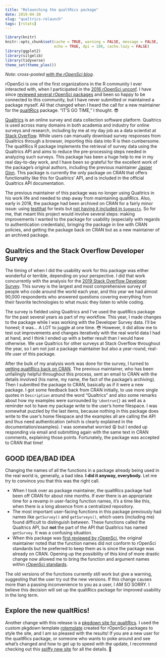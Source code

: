 ```yaml
---
title: "Relaunching the qualtRics package"
date: 2019-04-30
slug: "qualtrics-relaunch"
tags: [rstats]
---
```


```r
library(knitr)
knitr::opts_chunk$set(cache = TRUE, warning = FALSE, message = FALSE, 
                      echo = TRUE, dpi = 180, cache.lazy = FALSE)
library(ggplot2)
library(silgelib)
library(tidyverse)
theme_set(theme_plex())
```


*Note: cross-posted [with the rOpenSci blog](https://ropensci.org/blog/2019/04/30/qualtrics-relaunch/).*

rOpenSci is one of the first organizations in the R community I ever interacted with, when I participated in the [2016 rOpenSci unconf](https://juliasilge.com/blog/i-went-to-ropensci/). I have since [reviewed several rOpenSci packages](https://ropensci.org/software-review/) and been so happy to be connected to this community, but I have never submitted or maintained a package myself. All that changed when I heard the call for a new maintainer for the [qualtRics](https://github.com/ropensci/qualtRics) package. "IT'S GO TIME," I thought. 😎

[Qualtrics](https://www.qualtrics.com/) is an online survey and data collection software platform. Qualtrics is used across many domains in both academia and industry for online surveys and research, including by me at my day job as a data scientist at [Stack Overflow](https://stackoverflow.com/). While users can manually download survey responses from Qualtrics through a browser, importing this data into R is then cumbersome. The qualtRics R package implements the retrieval of survey data using the Qualtrics API and aims to reduce the pre-processing steps needed in analyzing such surveys. This package has been a huge help to me in my real day-to-day work, and I have been so grateful for the excellent work of the package's original authors, including the previous maintainer [Jasper Ginn](https://jasperginn.io/). This package is currently the only package on CRAN that offers functionality like this for Qualtrics' API, and is included in the official Qualtrics API documentation. 

The previous maintainer of this package was no longer using Qualtrics in his work life and needed to step away from maintaining qualtRics. Also, early in 2018, the package had been archived on CRAN for a fairly minor issue: using [testthat](https://testthat.r-lib.org/) for tests but [not having it included in `Suggests`](http://r-pkgs.had.co.nz/tests.html). So for me, that meant this project would involve several steps: making improvements I wanted to the package for usability (especially with regards to authentication credentials), bringing the package in line with CRAN policies, and getting the package back on CRAN but as a new maintainer of an archived package.

## Qualtrics and the Stack Overflow Developer Survey

The timing of when I did the usability work for this package was either wonderful or terrible, depending on your perspective. I did that work concurrently with the analysis for the [2019 Stack Overflow Developer Survey](https://insights.stackoverflow.com/survey/2019). This survey is the largest and most comprehensive survey of people who code around the world each year, and this year we had almost 90,000 respondents who answered questions covering everything from their favorite technologies to what music they listen to while coding. 

The survey is fielded using Qualtrics and I've used the qualtRics package for the past several years as part of my workflow. This year, I made changes to the package while I was working with the Developer Survey data. I'll be honest; it was... A LOT to juggle at one time. 😳 However, it did allow me to test out improvements and changes iteratively with the real world data I had at hand, and I think I ended up with a better result than I would have otherwise. We use Qualtrics for other surveys at Stack Overflow throughout the year, so I am not just a package maintainer but also a year-round, real-life user of this package.

After the bulk of my analysis work was done for the survey, I turned to [getting qualtRics back on CRAN](https://cran.r-project.org/web/packages/policies.html). The previous maintainer, who has been unfailingly helpful throughout this process, sent an email to CRAN with the details involved (his name, my name, the fact of the package's archiving). Then I submitted the package to CRAN, basically as if it were a new package. I got some feedback back from CRAN initially, to use more single quotes in `Description` around the word "Qualtrics" and also some remarks about how my examples were surrounded by `\dontrun{}` as well as a reminder not to have my package write to the user's home filespace. I was somewhat puzzled by the last items, because nothing in this package does write to the user's home filespace and the examples all are calling the API and thus need authentication (which is clearly explained in the documentation/examples). I was somewhat worried 😩 but I ended up responding via email and submitting again with the same text in CRAN comments, explaining those points. Fortunately, the package was accepted to CRAN that time!

## GOOD IDEA/BAD IDEA

Changing the names of all the functions in a package already being used in the real world is, generally, a bad idea. **I did it anyway, everybody.** Let me try to convince you that this was the right call. 

- When I took over as package maintainer, the qualtRics package had been off CRAN for about nine months. If ever there is an appropriate time for a revamp in user-facing function names, it's a time like this, when there is a long absence from a centralized repository.
- The most important user-facing functions in this package previously had names like `getSurvey()` and `getSurveys()`, which users (including me) found difficult to distinguish between. These functions called the Qualtrics API, but **not** the part of the API that Qualtrics has named `getSurvey`. It was a confusing situation.
- When this package was [first reviewed by rOpenSci](https://github.com/ropensci/software-review/issues/192), the original maintainer noted that the function names did not conform to rOpenSci standards but he preferred to keep them as is since the package was already on CRAN. Opening up the possibility of this kind of more drastic change now allowed me to bring the function and argument names within [rOpenSci standards](https://ropensci.github.io/dev_guide/building.html#function-and-argument-naming).

The old versions of the functions currently still work but give a warning, suggesting that the user try out the new versions. If this change causes more than a passing inconvenience to you as a user, I AM SO SORRY. I believe this decision will set up the qualtRics package for improved usability in the long term.

## Explore the new qualtRics!

Another change with this release is a [pkgdown site for qualtRics](https://ropensci.github.io/qualtRics/). I used the custom pkgdown template [rotemplate](https://ropensci.github.io/rotemplate/) created for rOpenSci packages to style the site, and I am so pleased with the results! If you are a new user for the qualtRics package, or someone who wants to poke around and see what's changed and how to get up to speed with the update, I recommend checking out this [spiffy new site](https://ropensci.github.io/qualtRics/) for all the details. 🚀
